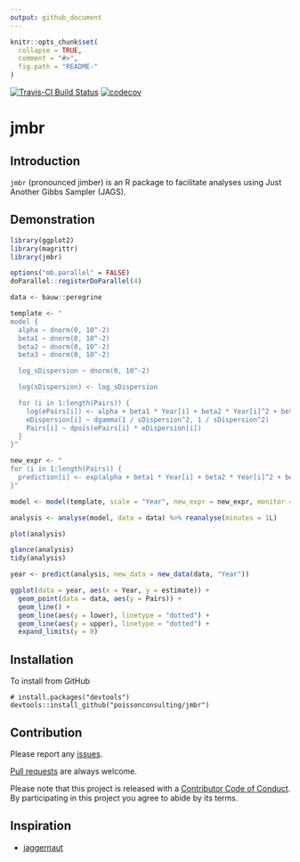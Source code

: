 ```yaml
---
output: github_document
---
```


<!-- README.md is generated from README.Rmd. Please edit that file -->

```r
knitr::opts_chunk$set(
  collapse = TRUE,
  comment = "#>",
  fig.path = "README-"
)
```

[![Travis-CI Build Status](https://travis-ci.org/poissonconsulting/jmbr.svg?branch=master)](https://travis-ci.org/poissonconsulting/jmbr)
[![codecov](https://codecov.io/gh/poissonconsulting/jmbr/branch/master/graph/badge.svg)](https://codecov.io/gh/poissonconsulting/jmbr)

# jmbr

## Introduction

`jmbr` (pronounced jimber) is an R package to facilitate analyses using Just Another Gibbs Sampler (JAGS).

## Demonstration

```r
library(ggplot2)
library(magrittr)
library(jmbr)

options("mb.parallel" = FALSE)
doParallel::registerDoParallel(4)

data <- bauw::peregrine

template <- "
model {
  alpha ~ dnorm(0, 10^-2)
  beta1 ~ dnorm(0, 10^-2)
  beta2 ~ dnorm(0, 10^-2)
  beta3 ~ dnorm(0, 10^-2)

  log_sDispersion ~ dnorm(0, 10^-2)

  log(sDispersion) <- log_sDispersion

  for (i in 1:length(Pairs)) {
    log(ePairs[i]) <- alpha + beta1 * Year[i] + beta2 * Year[i]^2 + beta3 * Year[i]^3
    eDispersion[i] ~ dgamma(1 / sDispersion^2, 1 / sDispersion^2)
    Pairs[i] ~ dpois(ePairs[i] * eDispersion[i])
  }
}"

new_expr <- "
for (i in 1:length(Pairs)) {
  prediction[i] <- exp(alpha + beta1 * Year[i] + beta2 * Year[i]^2 + beta3 * Year[i]^3)
}"

model <- model(template, scale = "Year", new_expr = new_expr, monitor = "^(a|b|l)")

analysis <- analyse(model, data = data) %>% reanalyse(minutes = 1L)

plot(analysis)

glance(analysis)
tidy(analysis)

year <- predict(analysis, new_data = new_data(data, "Year"))

ggplot(data = year, aes(x = Year, y = estimate)) +
  geom_point(data = data, aes(y = Pairs)) +
  geom_line() +
  geom_line(aes(y = lower), linetype = "dotted") +
  geom_line(aes(y = upper), linetype = "dotted") +
  expand_limits(y = 0)
```

## Installation

To install from GitHub
```
# install.packages("devtools")
devtools::install_github("poissonconsulting/jmbr")
```

## Contribution

Please report any [issues](https://github.com/poissonconsulting/jmbr/issues).

[Pull requests](https://github.com/poissonconsulting/jmbr/pulls) are always welcome.

Please note that this project is released with a [Contributor Code of Conduct](CONDUCT.md). By participating in this project you agree to abide by its terms.

## Inspiration

- [jaggernaut](https://github.com/poissonconsulting/jaggernaut)
